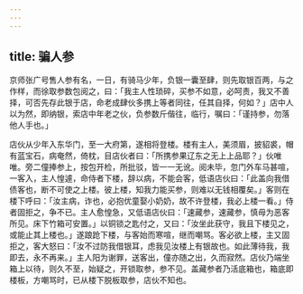 ```yaml
---
---
---
```

title: 骗人参
---



京师张广号售人参有名，一日，有骑马少年，负银一囊至肆，则先取银百两，与之作样，而徐取参数包阅之，曰：「我主人性琐碎，买参不如意，必呵责，我又不善择，可否先存此银于店，命老成肆伙多携上等者同往，任其自择，何如？」店中人以为然，即纳银，索店中年老之伙，负参数斤偕往，临行，嘱曰：「谨持参，勿落他人手也。」

店伙从少年入东华门，至一大府第，遂相将登楼。楼有主人，美须眉，披貂裘，帽有蓝宝石，病奄然，倚枕，目店伙者曰：「所携参果辽东之无上上品耶？」伙唯唯。旁二僮捧参上，按包开检，所批驳，皆一一无讹。阅未毕，忽门外车马甚喧，一客入，主人惶遽，命侍者下楼，辞以病，不能会客，低语店伙曰：「此盖向我借债客也，断不可使之上楼。彼上楼，知我力能买参，则难以无钱相覆矣。」客则在楼下呼曰：「汝主病，诈也，必抱优童娶小奶奶，故不许登楼，我必上楼一看。」侍者固拒之，争不已。主人愈惶急，又低语店伙曰：「速藏参，速藏参，慎毋为恶客所见。床下竹箱可安置。」以铜锁之匙付之，又曰：「汝坐此获守，我且下楼见之，或能止其上楼也。」遂踉跄下楼，与客始而寒喧，继而嘲骂。客必欲上楼，主又固拒之，客大怒曰：「汝不过防我借银耳，虑我见汝楼上有银故也。如此薄待我，我即去，永不再来。」主人阳为谢罪，送客出，僮亦随之出，久而寂然。店伙乃端坐箱上以待，则久不至，始疑之，开锁取参，参不见。盖藏参者乃活底箱也，箱底即楼板，方嘲骂时，已从楼下脱板取参，店伙不知也。